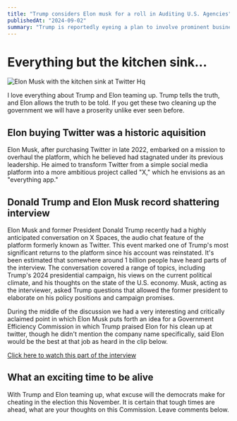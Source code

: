 ```yaml
---
title: "Trump considers Elon musk for a roll in Auditing U.S. Agencies"
publishedAt: "2024-09-02"
summary: "Trump is reportedly eyeing a plan to involve prominent business executives, including Elon, in auditing federal agencies to identify programs to cut."
---
```


# Everything but the kitchen sink...

![Elon Musk with the kitchen sink at Twitter Hq](https://tinyurl.com/sdfsefsawsewqefwas)

I love everything about Trump and Elon teaming up. Trump tells the truth, and Elon allows the truth to be told. If you get these two cleaning up the government we will have a proserity unlike ever seen before.

## Elon buying Twitter was a historic aquisition

Elon Musk, after purchasing Twitter in late 2022, embarked on a mission to overhaul the platform, which he believed had stagnated under its previous leadership. He aimed to transform Twitter from a simple social media platform into a more ambitious project called "X," which he envisions as an "everything app."

## Donald Trump and Elon Musk record shattering interview

Elon Musk and former President Donald Trump recently had a highly anticipated conversation on X Spaces, the audio chat feature of the platform formerly known as Twitter. This event marked one of Trump's most significant returns to the platform since his account was reinstated.
It's been estimated that somewhere around 1 billion people have heard parts of the interview.
The conversation covered a range of topics, including Trump's 2024 presidential campaign, his views on the current political climate, and his thoughts on the state of the U.S. economy. Musk, acting as the interviewer, asked Trump questions that allowed the former president to elaborate on his policy positions and campaign promises.

During the middle of the discussion we had a very interesting and critically aclaimed point in which Elon Musk puts forth an idea for a Government Efficiency Commission in which Trump praised Elon for his clean up at twitter, though he didn't mention the company name specifically, said Elon would be the best at that job as heard in the clip below.

[Click here to watch this part of the interview](https://youtube.com/watch?v=drDXf6hsNGw)

## What an exciting time to be alive

With Trump and Elon teaming up, what excuse will the democrats make for cheating in the election this November. It is certain that tough times are ahead, what are your thoughts on this Commission. Leave comments below.
